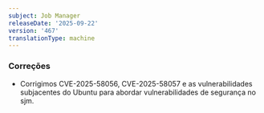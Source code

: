 ```yaml
---
subject: Job Manager
releaseDate: '2025-09-22'
version: '467'
translationType: machine
---
```


### Correções

* Corrigimos CVE-2025-58056, CVE-2025-58057 e as vulnerabilidades subjacentes do Ubuntu para abordar vulnerabilidades de segurança no sjm.